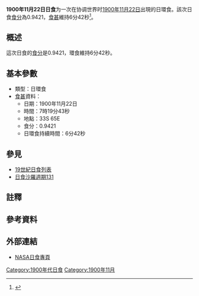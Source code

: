 {{Infobox Solar eclipse
| Year        = 1900
| Month       = 11
| Day         = 22
| Type        = 日環食
| Image       = SE1900Nov22A.gif
| Image size  = 200px
| Image intro = 1900年11月22日日環食路徑圖
  <!--   日食資料   -->
| Gamma       = -0.2245
| Mag         = 0.9421
| Saros       = [[日食沙羅週期131|131]]
| Saros total = 
| Saros seq   = 
  <!--     食甚     -->
| Duration    = 6分42秒
| Location    = 
| Coords      = 
| Width       = 220公里
  <!--   開始時間   -->
| Partial     = 
| Start type  = 
| Centre      = 
| Greatest    = 07:19:43
  <!--     倒數     -->
| hour        = 07
| minute      = 19
| second      = 43
| Duration_s  = 
}}
'''1900年11月22日日食'''为一次在协调世界时[[1900年|1900年]][[11月22日|11月22日]]出現的日環食。該次日食[[食分|食分]]為0.9421，[[食甚|食甚]]維持6分42秒<ref name="nasa_catalog_list">{{cite web |url=http://eclipse.gsfc.nasa.gov/SEcat5/SE1801-1900.html |title=Catalog of Solar Eclipses: 1801 to 1900 |language=en |publisher=[[NASA|NASA]] |accessdate=2009-07-26 |archiveurl=https://web.archive.org/web/20150112204733/http://eclipse.gsfc.nasa.gov/SEcat5/SE1801-1900.html |archivedate=2015-01-12 |deadurl=no }}</ref>。

== 概述 ==
這次日食的[[食分|食分]]是0.9421，環食維持6分42秒。

== 基本參數 ==
{{NoteUTC}}
* 類型：日環食
*[[食甚|食甚]]資料：
** 日期：1900年11月22日
** 時間：7時19分43秒 
** 地點：33S 65E
** 食分：0.9421
** 日環食持續時間：6分42秒

== 參見 ==
{{日食主題}}
* [[19世紀日食列表|19世紀日食列表]]
* [[日食沙羅週期131|日食沙羅週期131]]

== 註釋 ==
{{NoteFoot}}

== 參考資料 ==
{{reflist}}

== 外部連結 ==
* [http://eclipse.gsfc.nasa.gov/solar.html NASA日食專頁]{{Wayback|url=http://eclipse.gsfc.nasa.gov/solar.html |date=20190108200537 }}{{en icon}}

{{Eclipse-stub}}
{{日食}}

[[Category:1900年代日食|Category:1900年代日食]]
[[Category:1900年11月|Category:1900年11月]]